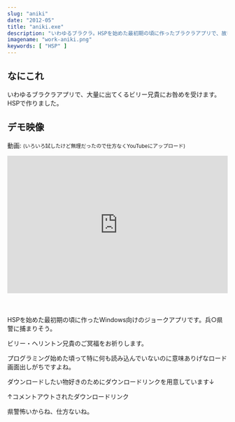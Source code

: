 ```yaml
---
slug: "aniki"
date: "2012-05"
title: "aniki.exe"
description: "いわゆるブラクラ。HSPを始めた最初期の頃に作ったブラクラアプリで、故ビリー兄貴が大量に現れます。"
imagename: "work-aniki.png"
keywords: [ "HSP" ]
---
```


## なにこれ

いわゆるブラクラアプリで、大量に出てくるビリー兄貴にお咎めを受けます。HSPで作りました。

## デモ映像

動画: <small>(いろいろ試したけど無理だったので仕方なくYouTubeにアップロード)</small>

<div style="position: relative; width: 100%; height: 0; padding-bottom: 62.5%; overflow: hidden; margin-bottom: 50px;" >
    <iframe src="https://www.youtube.com/embed/qdcROINsXXQ" frameborder="0" allow="accelerometer; autoplay; encrypted-media; gyroscope; picture-in-picture" allowfullscreen style="width: 100%; height: 100%; position: absolute; top: 0; left: 0;"></iframe>
</div>

HSPを始めた最初期の頃に作ったWindows向けのジョークアプリです。兵○県警に捕まりそう。

ビリー・ヘリントン兄貴のご冥福をお祈りします。

プログラミング始めた頃って特に何も読み込んでいないのに意味ありげなロード画面出しがちですよね。

ダウンロードしたい物好きのためにダウンロードリンクを用意しています↓

<!--<a href="https://nnyapi.iciclize.net/uploads/282a604574e0407db5d78832a704140d.exe">ダウンロード - aniki.exe</a>-->

↑コメントアウトされたダウンロードリンク

県警怖いからね、仕方ないね。
